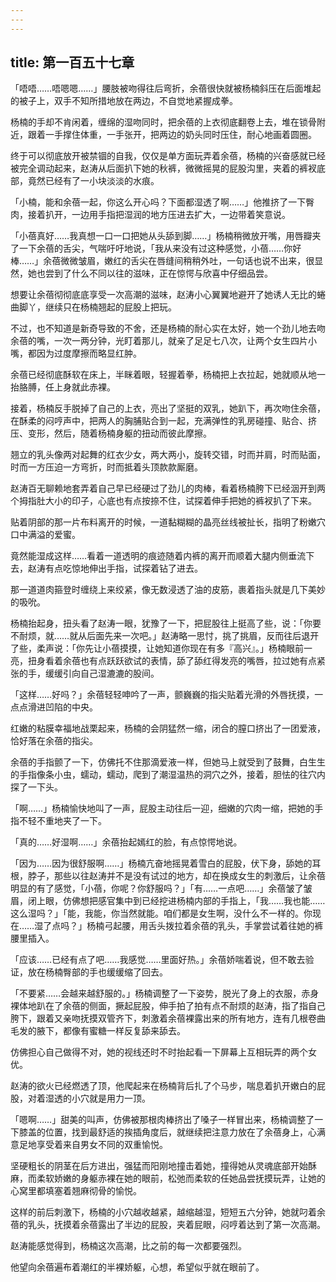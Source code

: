 ```yaml
---
---
---
```

title: 第一百五十七章
---




「唔唔……唔嗯嗯……」腰肢被吻得往后弯折，余蓓很快就被杨楠斜压在后面堆起的被子上，双手不知所措地放在两边，不自觉地紧握成拳。

杨楠的手却不肯闲着，缠绵的湿吻同时，把余蓓的上衣彻底翻卷上去，堆在锁骨附近，跟着一手撑住体重，一手张开，把两边的奶头同时压住，耐心地画着圆圈。

终于可以彻底放开被禁锢的自我，仅仅是单方面玩弄着余蓓，杨楠的兴奋感就已经被完全调动起来，赵涛从后面扒下她的秋裤，微微摇晃的屁股沟里，夹着的裤衩底部，竟然已经有了一小块淡淡的水痕。

「小楠，能和余蓓一起，你这么开心吗？下面都湿透了啊……」他推挤了一下臀肉，接着扒开，一边用手指把湿润的地方压进去扩大，一边带着笑意说。

「小蓓真好……我真想一口一口把她从头舔到脚……」杨楠稍微放开嘴，用唇瓣夹了一下余蓓的舌尖，气喘吁吁地说，「我从来没有过这种感觉，小蓓……你好棒……」余蓓微微皱眉，嫩红的舌尖在唇缝间稍稍外吐，一句话也说不出来，很显然，她也尝到了什么不同以往的滋味，正在惊愕与欣喜中仔细品尝。

想要让余蓓彻彻底底享受一次高潮的滋味，赵涛小心翼翼地避开了她诱人无比的蜷曲脚丫，继续只在杨楠翘起的屁股上把玩。

不过，也不知道是新奇导致的不舍，还是杨楠的耐心实在太好，她一个劲儿地去吻余蓓的嘴，一次一两分钟，光盯着那儿，就亲了足足七八次，让两个女生四片小嘴，都因为过度摩擦而略显红肿。

余蓓已经彻底酥软在床上，半眯着眼，轻握着拳，杨楠把上衣拉起，她就顺从地一抬胳膊，任上身就此赤裸。

接着，杨楠反手脱掉了自己的上衣，亮出了坚挺的双乳，她趴下，再次吻住余蓓，在酥柔的闷哼声中，把两人的胸脯贴合到一起，充满弹性的乳房碰撞、贴合、挤压、变形，然后，随着杨楠身躯的扭动而彼此摩擦。

翘立的乳头像两对起舞的红衣少女，两大两小，旋转交错，时而并肩，时而贴面，时而一方压迫一方弯折，时而抵着头顶款款厮磨。

赵涛百无聊赖地套弄着自己早已经硬过了劲儿的肉棒，看着杨楠胯下已经洇开到两个拇指肚大小的印子，心底也有点按捺不住，试探着伸手把她的裤衩扒了下来。

贴着阴部的那一片布料离开的时候，一道黏糊糊的晶亮丝线被扯长，指明了粉嫩穴口中满溢的爱蜜。

竟然能湿成这样……看着一道透明的痕迹随着内裤的离开而顺着大腿内侧垂流下去，赵涛有点吃惊地伸出手指，试探着钻了进去。

那一道道肉箍登时缠绕上来绞紧，像无数浸透了油的皮筋，裹着指头就是几下美妙的吸吮。

杨楠抬起身，扭头看了赵涛一眼，犹豫了一下，把屁股往上挺高了些，说：「你要不耐烦，就……就从后面先来一次吧。」赵涛略一思忖，挑了挑眉，反而往后退开了些，柔声说：「你先让小蓓摸摸，让她知道你现在有多『高兴』。」杨楠眼前一亮，扭身看着余蓓也有点跃跃欲试的表情，舔了舔红得发亮的嘴唇，拉过她有点紧张的手，缓缓引向自己湿漉漉的股间。

「这样……好吗？」余蓓轻轻呻吟了一声，颤巍巍的指尖贴着光滑的外唇抚摸，一点点滑进凹陷的中央。

红嫩的粘膜幸福地战栗起来，杨楠的会阴猛然一缩，闭合的膣口挤出了一团爱液，恰好落在余蓓的指尖。

余蓓的手指颤了一下，仿佛托不住那滴爱液一样，但她马上就受到了鼓舞，白生生的手指像条小虫，蠕动，蠕动，爬到了潮湿温热的洞穴之外，接着，胆怯的往穴内探了一下头。

「啊……」杨楠愉快地叫了一声，屁股主动往后一迎，细嫩的穴肉一缩，把她的手指不轻不重地夹了一下。

「真的……好湿啊……」余蓓抬起嫣红的脸，有点惊愕地说。

「因为……因为很舒服啊……」杨楠亢奋地摇晃着雪白的屁股，伏下身，舔她的耳根，脖子，那些以往赵涛并不是没有试过的地方，却在换成女生的刺激后，让余蓓明显的有了感觉，「小蓓，你呢？你舒服吗？」「有……一点吧……」余蓓皱了皱眉，闭上眼，仿佛想把感官集中到已经挖进杨楠内部的手指上，「我……我也能……这么湿吗？」「能，我能，你当然就能。咱们都是女生啊，没什么不一样的。你现在……湿了点吗？」杨楠弓起腰，用舌头拨拉着余蓓的乳头，手掌尝试着往她的裤腰里插入。

「应该……已经有点了吧……我感觉……里面好热。」余蓓娇喘着说，但不敢去验证，放在杨楠臀部的手也缓缓缩了回去。

「不要紧……会越来越舒服的。」杨楠调整了一下姿势，脱光了身上的衣服，赤身裸体地趴在了余蓓的侧面，撅起屁股，伸手拍了拍有点不耐烦的赵涛，指了指自己胯下，跟着又亲吻抚摸双管齐下，刺激着余蓓裸露出来的所有地方，连有几根卷曲毛发的腋下，都像有蜜糖一样反复舔来舔去。

仿佛担心自己做得不对，她的视线还时不时抬起看一下屏幕上互相玩弄的两个女优。

赵涛的欲火已经燃透了顶，他爬起来在杨楠背后扎了个马步，喘息着扒开嫩白的屁股，对着湿透的小穴就是用力一顶。

「嗯啊……」甜美的叫声，仿佛被那根肉棒挤出了嗓子一样冒出来，杨楠调整了一下膝盖的位置，找到最舒适的挨插角度后，就继续把注意力放在了余蓓身上，心满意足地享受着来自男女不同的双重愉悦。

坚硬粗长的阴茎在后方进出，强猛而阳刚地撞击着她，撞得她从灵魂底部开始酥麻，而柔软娇嫩的身躯赤裸在她的眼前，松弛而柔软的任她品尝抚摸玩弄，让她的心窝里都填塞着翘麻彻骨的愉悦。

这样的前后刺激下，杨楠的小穴越收越紧，越缩越湿，短短五六分钟，她就叼着余蓓的乳头，抚摸着余蓓露出了半边的屁股，夹着屁眼，闷哼着达到了第一次高潮。

赵涛能感觉得到，杨楠这次高潮，比之前的每一次都要强烈。

他望向余蓓遍布着潮红的半裸娇躯，心想，希望似乎就在眼前了。